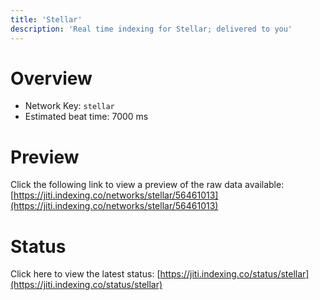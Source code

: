 ```yaml
---
title: 'Stellar'
description: 'Real time indexing for Stellar; delivered to you'
---
```


# Overview
- Network Key: `stellar`
- Estimated beat time: 7000 ms

# Preview
Click the following link to view a preview of the raw data available: [https://jiti.indexing.co/networks/stellar/56461013](https://jiti.indexing.co/networks/stellar/56461013)

# Status
Click here to view the latest status: [https://jiti.indexing.co/status/stellar](https://jiti.indexing.co/status/stellar)
